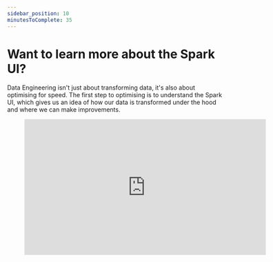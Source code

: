 ```yaml
---
sidebar_position: 10
minutesToComplete: 35
---
```


# Want to learn more about the Spark UI?
Data Engineering isn't just about transforming data, it's also about optimising for speed. The first step to optimising is to understand the Spark UI, which gives us an idea of how our data is transformed under the hood and where we can make improvements.

<div style={{textAlign: 'center'}}>

<figure class="video-container">
    <iframe width="560" height="315" src="https://www.youtube.com/embed/rNpzrkB5KQQ" title="YouTube video player" frameborder="0" allow="accelerometer; autoplay; clipboard-write; encrypted-media; gyroscope; picture-in-picture" allowfullscreen></iframe>
</figure>

</div>